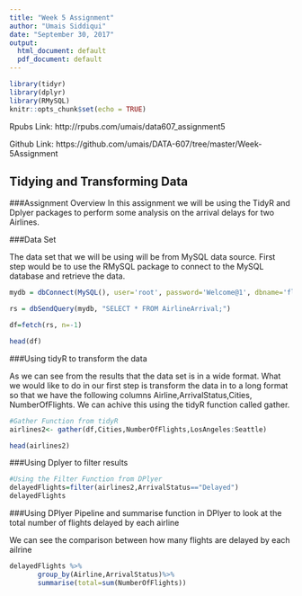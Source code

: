 ```yaml
---
title: "Week 5 Assignment"
author: "Umais Siddiqui"
date: "September 30, 2017"
output:
  html_document: default
  pdf_document: default
---
```


```r
library(tidyr)
library(dplyr)
library(RMySQL)
knitr::opts_chunk$set(echo = TRUE)
```

Rpubs Link: http://rpubs.com/umais/data607_assignment5

Github Link: https://github.com/umais/DATA-607/tree/master/Week-5Assignment



## Tidying and Transforming Data


###Assignment Overview
In this assignment we will be using the TidyR and Dplyer packages to perform some analysis on the arrival delays for two Airlines.

###Data Set

The data set that we will be using will be from MySQL data source. First step would be to use the RMySQL package to connect to the MySQL database and retrieve the data.



```r
mydb = dbConnect(MySQL(), user='root', password='Welcome@1', dbname='flights', host='localhost')

rs = dbSendQuery(mydb, "SELECT * FROM AirlineArrival;")

df=fetch(rs, n=-1)

head(df)
```

###Using tidyR to transform the data

As we can see from the results that the data set is in a wide format. What we would like to do in our first step is transform the data in to a long format so that we have the following columns Airline,ArrivalStatus,Cities, NumberOfFlights. We can achive this using the tidyR function called gather.

```r
#Gather Function from tidyR
airlines2<- gather(df,Cities,NumberOfFlights,LosAngeles:Seattle)

head(airlines2)
```

###Using Dplyer to filter results

```r
#Using the Filter Function from DPlyer
delayedFlights=filter(airlines2,ArrivalStatus=="Delayed")
delayedFlights
```


###Using DPlyer Pipeline and summarise function in DPlyer to look at the total number of flights delayed by each airline

We can see the comparison between how many flights are delayed by each ailrine

```r
delayedFlights %>%
       group_by(Airline,ArrivalStatus)%>%
       summarise(total=sum(NumberOfFlights))
```






